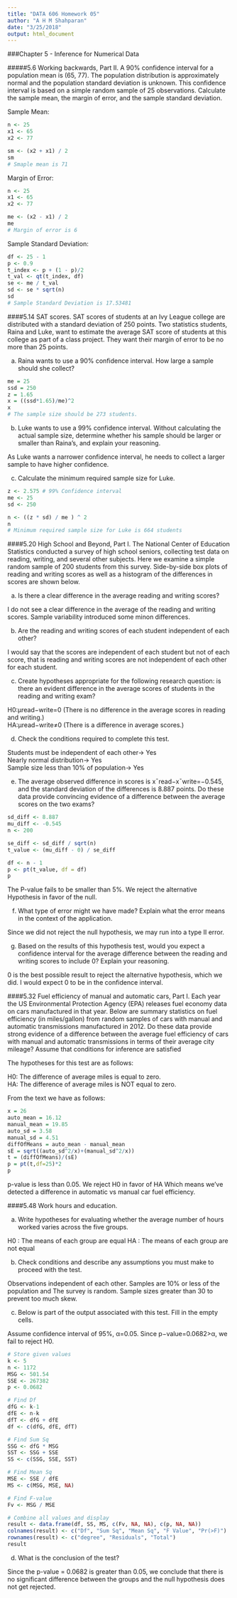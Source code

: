 ```yaml
---
title: "DATA 606 Homework 05"
author: "A H M Shahparan"
date: "3/25/2018"
output: html_document
---
```


###Chapter 5 - Inference for Numerical Data

#####5.6 Working backwards, Part II.
A 90% confidence interval for a population mean is (65, 77). The population distribution is approximately normal and the population standard deviation is unknown. This confidence interval is based on a simple random sample of 25 observations. Calculate the sample mean, the margin of error, and the sample standard deviation.

Sample Mean:
```r
n <- 25
x1 <- 65
x2 <- 77

sm <- (x2 + x1) / 2
sm
# Smaple mean is 71
```
Margin of Error:
```r
n <- 25
x1 <- 65
x2 <- 77

me <- (x2 - x1) / 2
me
# Margin of error is 6
```
Sample Standard Deviation:
```r
df <- 25 - 1
p <- 0.9
t_index <- p + (1 - p)/2
t_val <- qt(t_index, df)
se <- me / t_val
sd <- se * sqrt(n)
sd
# Sample Standard Deviation is 17.53481
```

####5.14 SAT scores.
SAT scores of students at an Ivy League college are distributed with a standard deviation of 250 points. Two statistics students, Raina and Luke, want to estimate the average SAT score of students at this college as part of a class project. They want their margin of error to be no more than 25 points.

(a) Raina wants to use a 90% confidence interval. How large a sample should she collect?
```r
me = 25
ssd = 250
z = 1.65
x = ((ssd*1.65)/me)^2
x
# The sample size should be 273 students.
```
(b) Luke wants to use a 99% confidence interval. Without calculating the actual sample size, determine whether his sample should be larger or smaller than Raina’s, and explain your reasoning.

As Luke wants a narrower confidence interval, he needs to collect a larger sample to have higher confidence.

(c) Calculate the minimum required sample size for Luke.
```r
z <- 2.575 # 99% Confidence interval
me <- 25
sd <- 250

n <- ((z * sd) / me ) ^ 2
n
# Minimum required sample size for Luke is 664 students
```

####5.20 High School and Beyond, Part I.
The National Center of Education Statistics conducted a survey of high school seniors, collecting test data on reading, writing, and several other subjects. Here we examine a simple random sample of 200 students from this survey. Side-by-side box plots of reading and writing scores as well as a histogram of the differences in scores are shown below.

(a) Is there a clear difference in the average reading and writing scores?

I do not see a clear difference in the average of the reading and writing scores. Sample variability introduced some minon differences.

(b) Are the reading and writing scores of each student independent of each other?

I would say that the scores are independent of each student but not of each score, that is reading and writing scores are not independent of each other for each student.

(c) Create hypotheses appropriate for the following research question: is there an evident difference in the average scores of students in the reading and writing exam?

H0:μread−write=0 (There is no difference in the average scores in reading and writing.)</br>
HA:μread−write≠0 (There is a difference in average scores.)

(d) Check the conditions required to complete this test.

Students must be independent of each other-> Yes</br>
Nearly normal distribution-> Yes</br> 
Sample size less than 10% of population-> Yes

(e) The average observed difference in scores is x¯read−x¯write=−0.545, and the standard deviation of the differences is 8.887 points. Do these data provide convincing evidence of a difference between the average scores on the two exams?
```r
sd_diff <- 8.887
mu_diff <- -0.545
n <- 200

se_diff <- sd_diff / sqrt(n)
t_value <- (mu_diff - 0) / se_diff

df <- n - 1
p <- pt(t_value, df = df)
p
```
The P-value fails to be smaller than 5%. We reject the alternative Hypothesis in favor of the null.

(f) What type of error might we have made? Explain what the error means in the context of the application.

Since we did not reject the null hypothesis, we may run into a type II error.

(g) Based on the results of this hypothesis test, would you expect a confidence interval for the average difference between the reading and writing scores to include 0? Explain your reasoning.

0 is the best possible result to reject the alternative hypothesis, which we did. I would expect 0 to be in the confidence interval.

####5.32 Fuel efficiency of manual and automatic cars, Part I.
Each year the US Environmental Protection Agency (EPA) releases fuel economy data on cars manufactured in that year. Below are summary statistics on fuel efficiency (in miles/gallon) from random samples of cars with manual and automatic transmissions manufactured in 2012. Do these data provide strong evidence of a difference between the average fuel efficiency of cars with manual and automatic transmissions in terms of their average city mileage? Assume that conditions for inference are satisfied

The hypotheses for this test are as follows:

H0: The difference of average miles is equal to zero.</br>
HA: The difference of average miles is NOT equal to zero.

From the text we have as follows:
```r
x = 26
auto_mean = 16.12
manual_mean = 19.85
auto_sd = 3.58
manual_sd = 4.51
diffOfMeans = auto_mean - manual_mean
sE = sqrt((auto_sd^2/x)+(manual_sd^2/x))
t = (diffOfMeans)/(sE)
p = pt(t,df=25)*2
p
```
p-value is less than 0.05. We reject H0 in favor of HA Which means we’ve detected a difference in automatic vs manual car fuel efficiency.

####5.48 Work hours and education.

(a) Write hypotheses for evaluating whether the average number of hours worked varies across the five groups.

H0 : The means of each group are equal
HA : The means of each group are not equal

(b) Check conditions and describe any assumptions you must make to proceed with the test.

Observations independent of each other. Samples are 10% or less of the population and The survey is random. Sample sizes greater than 30 to prevent too much skew.

(c) Below is part of the output associated with this test. Fill in the empty cells.

Assume confidence interval of 95%, α=0.05. Since p−value=0.0682>α, we fail to reject H0.
```r
# Store given values
k <- 5
n <- 1172
MSG <- 501.54
SSE <- 267382
p <- 0.0682

# Find Df
dfG <- k-1
dfE <- n-k
dfT <- dfG + dfE
df <- c(dfG, dfE, dfT)

# Find Sum Sq
SSG <- dfG * MSG
SST <- SSG + SSE
SS <- c(SSG, SSE, SST)

# Find Mean Sq
MSE <- SSE / dfE
MS <- c(MSG, MSE, NA)

# Find F-value
Fv <- MSG / MSE

# Combine all values and display
result <- data.frame(df, SS, MS, c(Fv, NA, NA), c(p, NA, NA))
colnames(result) <- c("Df", "Sum Sq", "Mean Sq", "F Value", "Pr(>F)")
rownames(result) <- c("degree", "Residuals", "Total")
result
```

(d) What is the conclusion of the test?

Since the p-value = 0.0682 is greater than 0.05, we conclude that there is no significant difference between the groups and the null hypothesis does not get rejected.
